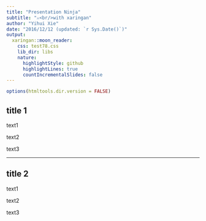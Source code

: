 ```yaml
---
title: "Presentation Ninja"
subtitle: "⚔<br/>with xaringan"
author: "Yihui Xie"
date: "2016/12/12 (updated: `r Sys.Date()`)"
output:
  xaringan::moon_reader:
    css: test78.css
    lib_dir: libs
    nature:
      highlightStyle: github
      highlightLines: true
      countIncrementalSlides: false
---
```


```r
options(htmltools.dir.version = FALSE)
```

<style type="text/css">
.remark-slide-content{
  font-size: 1.5em !important;
}
  
</style>


## title 1

text1

text2

text3

---

## title 2

text1

text2

text3




